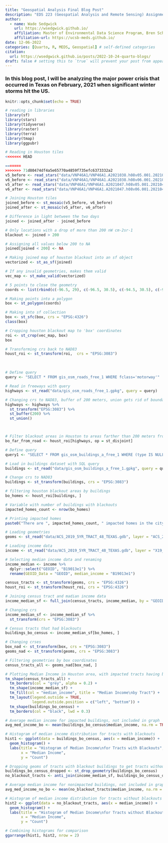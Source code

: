 ```yaml
---
title: "Geospatial Analysis Final Blog Post"
description: "EDS 223 (Geospatial Analysis and Remote Sensing) Assignment 3 Blog Post"
author:
  - name: Wade Sedgwick
    url: https://wsedgwick.github.io/
    affiliation: Master of Environmental Data Science Program, Bren School
    affiliation-url: https://ucsb-meds.github.io/ 
date: 12-06-2022
categories: [Quarto, R, MEDS, Geospatial] # self-defined categories
citation: 
  url: https://wsedgwick.github.io/posts/2022-10-24-quarto-blogs/ 
draft: false # setting this to `true` will prevent your post from appearing on your listing page until you're ready!
---
```


### In this blog post, I will be analyzing the major power crisis that occurred in Texas on February, 2021 when significant winter storms hit the US.

```r
knitr::opts_chunk$set(echo = TRUE)

# reading in libraries
library(sf)
library(stars)
library(tidyverse)
library(raster)
library(terra)
library(tmap)
library(ggpubr)
```

```r
# Reading in Houston tiles
<<<<<<< HEAD

=======
>>>>>>> 71d80474df4a5e65770a4859f735efc6373332a2
v5_before <- read_stars("data/VNP46A1/VNP46A1.A2021038.h08v05.001.2021039064328.tif")
v6_before <- read_stars("data/VNP46A1/VNP46A1.A2021038.h08v06.001.2021039064329.tif")
v5_after <- read_stars("data/VNP46A1/VNP46A1.A2021047.h08v05.001.2021048091106.tif")
v6_after <- read_stars("data/VNP46A1/VNP46A1.A2021047.h08v06.001.2021048091105.tif")

# Joining Houston tiles
joined_before <- st_mosaic(v5_before, v6_before)
joined_after <- st_mosaic(v5_after, v6_after)
```

```r
# Difference in light between the two days
joined <- joined_after - joined_before

# Only locations with a drop of more than 200 nW cm-2sr-1
blackout <- joined > 200

# Assigning all values below 200 to NA
joined[joined < 200] <- NA

# Making joined map of houston blackout into an sf object
vectorized <- st_as_sf(joined)

# If any invalid geometries, makes them valid
vec_map <- st_make_valid(vectorized)


```

```r
# 5 points to close the geometry
coords <- list(rbind(c(-96.5, 29), c(-96.5, 30.5), c(-94.5, 30.5), c(-94.5, 29), c(-96.5, 29)))

# Making points into a polygon
box <- st_polygon(coords)

# Making into sf collection
box <- st_sfc(box, crs = "EPSG:4326")
class(box)

# Cropping houston blackout map to 'box' coordinates
roi <- st_crop(vec_map, box)
box

# Transforming crs back to NAD83
houst_roi <- st_transform(roi,  crs = "EPSG:3083")

```

 

```r
# Define query
query <- "SELECT * FROM gis_osm_roads_free_1 WHERE fclass='motorway'"

# Read in freeways with query
highways <- st_read("data/gis_osm_roads_free_1.gpkg", query = query)

# Changing crs to NAD83, buffer of 200 meters, union gets rid of boundaries
highways <- highways %>% 
  st_transform("EPSG:3083") %>% 
  st_buffer(200) %>% 
  st_union()



# Filter blackout areas in Houston to areas farther than 200 meters from highways
bo_far_from_road <- houst_roi[highways, op = st_disjoint]

# Define query
query1 <- "SELECT * FROM gis_osm_buildings_a_free_1 WHERE (type IS NULL AND name IS NULL)"

# Load in buildings dataset with SQL query
buildings <- st_read("data/gis_osm_buildings_a_free_1.gpkg", query = query1)

# Change crs to NAD83
buildings <- st_transform(buildings, crs = "EPSG:3083")
```

```r
# filtering houston blackout areas by buildings
bo_homes <- houst_roi[buildings, ]

# Variable with number of buildings with blackouts
impacted_homes_count <- nrow(bo_homes)

# Printing impacted homes
paste0("There are ", impacted_homes_count, " impacted homes in the city of Houston.")
```

```r
# Loading geometries
geoms <- st_read("data/ACS_2019_5YR_TRACT_48_TEXAS.gdb", layer = "ACS_2019_5YR_TRACT_48_TEXAS")

# Loading income data
income <- st_read("data/ACS_2019_5YR_TRACT_48_TEXAS.gdb", layer = "X19_INCOME")

# Selecting median income data and renaming
income_median <- income %>% 
  dplyr::select("GEOID", "B19013e1") %>% 
  rename(GEOID_Data = "GEOID", median_income = "B19013e1")
```

```r
census_tracts <- st_transform(geoms, crs = "EPSG:4326")
houst_roi <- st_transform(houst_roi, crs = "EPSG:4326")

# Joining census tract and madian income data
income_median_sf <- full_join(census_tracts, income_median, by = "GEOID_Data")

# Changing crs
income_median_sf <- income_median_sf %>% 
  st_transform(crs = "EPSG:3083")

# Census tracts that had blackouts
buildings_bo_census <- income_median_sf[bo_homes, ]
```

```r
# Changing crses
box_nad <- st_transform(box, crs = "EPSG:3083")
geoms_nad <- st_transform(geoms, crs = "EPSG:3083")

# Filtering geometries by box coordinates
census_tracts_all <- geoms_nad[box_nad, ]

# Plotting Median Income in Houston area, with impacted tracts having black borders
tm_shape(census_tracts_all) +
  tm_borders(col = "grey", alpha = 0.2) +
  tm_shape(income_median_sf) +
  tm_fill(col = "median_income", title = "Median Income\nby Tract") +
  tm_layout(legend.outside = TRUE,
            legend.outside.position = c("left", "bottom")) +
  tm_shape(buildings_bo_census) +
  tm_borders(col = "black", lwd = 0.3)

# Average median income for impacted buildings, not included in graph
avg_med_income_bo <- mean(buildings_bo_census$median_income, na.rm = TRUE)

# Histogram of median income distribution for tracts with blackouts
hist1 <- ggplot(data = buildings_bo_census, aes(x = median_income)) +
  geom_histogram() +
  labs(title = "Histogram of Median Income\nfor Tracts with Blackouts",
       x = "Median Income",
       y = "Count")

# Dropping geoms of tracts with blackout buildings to get tracts without blackouts
buildings_bo_census_dropped <- st_drop_geometry(buildings_bo_census)
no_blackout_tracts <- anti_join(income_median_sf, buildings_bo_census_dropped)

# Average median income for nonimpacted buildings, not included in graph
avg_med_income_no_bo <- mean(no_blackout_tracts$median_income, na.rm = TRUE)

# Histogram of median income distribution for tracts without blackouts
hist2 <- ggplot(data = no_blackout_tracts, aes(x = median_income)) +
  geom_histogram() +
  labs(title = "Histogram of Median Income\nfor Tracts without Blackouts",
       x = "Median Income",
       y = "Count")

# Combining histograms for comparison
ggarrange(hist1, hist2, nrow = 2)

```
